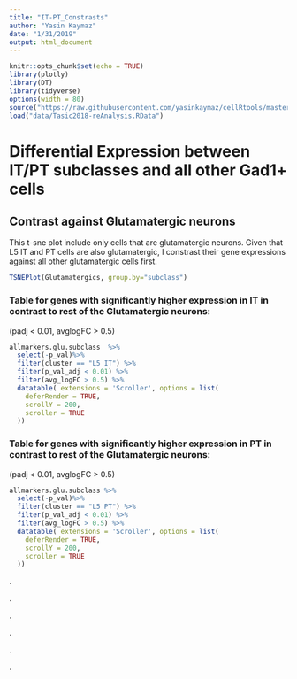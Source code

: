 ```yaml
---
title: "IT-PT_Constrasts"
author: "Yasin Kaymaz"
date: "1/31/2019"
output: html_document
---
```


```r
knitr::opts_chunk$set(echo = TRUE)
library(plotly)
library(DT)
library(tidyverse)
options(width = 80)
source("https://raw.githubusercontent.com/yasinkaymaz/cellRtools/master/main/functions.R")
load("data/Tasic2018-reAnalysis.RData")
```

# Differential Expression between IT/PT subclasses and all other Gad1+ cells

## Contrast against Glutamatergic neurons

This t-sne plot include only cells that are glutamatergic neurons. Given that L5 IT and PT cells are also glutamatergic, I constrast their gene expressions against all other glutamatergic cells first.

```r
TSNEPlot(Glutamatergics, group.by="subclass")
```



### Table for **genes with significantly higher expression in IT in contrast to rest of the Glutamatergic neurons**:

(padj < 0.01, avglogFC > 0.5)

```r
allmarkers.glu.subclass  %>% 
  select(-p_val)%>% 
  filter(cluster == "L5 IT") %>% 
  filter(p_val_adj < 0.01) %>%
  filter(avg_logFC > 0.5) %>%
  datatable( extensions = 'Scroller', options = list(
    deferRender = TRUE,
    scrollY = 200,
    scroller = TRUE
  ))
```


### Table for **genes with significantly higher expression in PT in contrast to rest of the Glutamatergic neurons**:

(padj < 0.01, avglogFC > 0.5)

```r
allmarkers.glu.subclass %>% 
  select(-p_val)%>% 
  filter(cluster == "L5 PT") %>% 
  filter(p_val_adj < 0.01) %>%
  filter(avg_logFC > 0.5) %>%
  datatable( extensions = 'Scroller', options = list(
    deferRender = TRUE,
    scrollY = 200,
    scroller = TRUE
  ))
```






.

.

.

.

.

.

